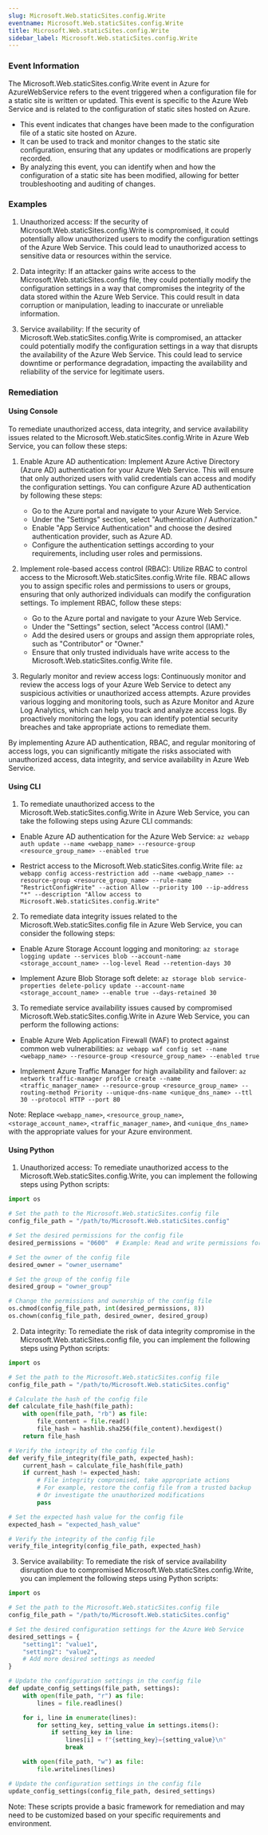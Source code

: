 ```yaml
--- 
slug: Microsoft.Web.staticSites.config.Write
eventname: Microsoft.Web.staticSites.config.Write
title: Microsoft.Web.staticSites.config.Write
sidebar_label: Microsoft.Web.staticSites.config.Write
---
```

                       
### Event Information

The Microsoft.Web.staticSites.config.Write event in Azure for AzureWebService refers to the event triggered when a configuration file for a static site is written or updated. This event is specific to the Azure Web Service and is related to the configuration of static sites hosted on Azure.

- This event indicates that changes have been made to the configuration file of a static site hosted on Azure.
- It can be used to track and monitor changes to the static site configuration, ensuring that any updates or modifications are properly recorded.
- By analyzing this event, you can identify when and how the configuration of a static site has been modified, allowing for better troubleshooting and auditing of changes.


### Examples

1. Unauthorized access: If the security of Microsoft.Web.staticSites.config.Write is compromised, it could potentially allow unauthorized users to modify the configuration settings of the Azure Web Service. This could lead to unauthorized access to sensitive data or resources within the service.

2. Data integrity: If an attacker gains write access to the Microsoft.Web.staticSites.config file, they could potentially modify the configuration settings in a way that compromises the integrity of the data stored within the Azure Web Service. This could result in data corruption or manipulation, leading to inaccurate or unreliable information.

3. Service availability: If the security of Microsoft.Web.staticSites.config.Write is compromised, an attacker could potentially modify the configuration settings in a way that disrupts the availability of the Azure Web Service. This could lead to service downtime or performance degradation, impacting the availability and reliability of the service for legitimate users.

### Remediation

#### Using Console

To remediate unauthorized access, data integrity, and service availability issues related to the Microsoft.Web.staticSites.config.Write in Azure Web Service, you can follow these steps:

1. Enable Azure AD authentication: Implement Azure Active Directory (Azure AD) authentication for your Azure Web Service. This will ensure that only authorized users with valid credentials can access and modify the configuration settings. You can configure Azure AD authentication by following these steps:
   - Go to the Azure portal and navigate to your Azure Web Service.
   - Under the "Settings" section, select "Authentication / Authorization."
   - Enable "App Service Authentication" and choose the desired authentication provider, such as Azure AD.
   - Configure the authentication settings according to your requirements, including user roles and permissions.

2. Implement role-based access control (RBAC): Utilize RBAC to control access to the Microsoft.Web.staticSites.config.Write file. RBAC allows you to assign specific roles and permissions to users or groups, ensuring that only authorized individuals can modify the configuration settings. To implement RBAC, follow these steps:
   - Go to the Azure portal and navigate to your Azure Web Service.
   - Under the "Settings" section, select "Access control (IAM)."
   - Add the desired users or groups and assign them appropriate roles, such as "Contributor" or "Owner."
   - Ensure that only trusted individuals have write access to the Microsoft.Web.staticSites.config.Write file.

3. Regularly monitor and review access logs: Continuously monitor and review the access logs of your Azure Web Service to detect any suspicious activities or unauthorized access attempts. Azure provides various logging and monitoring tools, such as Azure Monitor and Azure Log Analytics, which can help you track and analyze access logs. By proactively monitoring the logs, you can identify potential security breaches and take appropriate actions to remediate them.

By implementing Azure AD authentication, RBAC, and regular monitoring of access logs, you can significantly mitigate the risks associated with unauthorized access, data integrity, and service availability in Azure Web Service.

#### Using CLI

1. To remediate unauthorized access to the Microsoft.Web.staticSites.config.Write in Azure Web Service, you can take the following steps using Azure CLI commands:

- Enable Azure AD authentication for the Azure Web Service:
  `az webapp auth update --name <webapp_name> --resource-group <resource_group_name> --enabled true`

- Restrict access to the Microsoft.Web.staticSites.config.Write file:
  `az webapp config access-restriction add --name <webapp_name> --resource-group <resource_group_name> --rule-name "RestrictConfigWrite" --action Allow --priority 100 --ip-address "*" --description "Allow access to Microsoft.Web.staticSites.config.Write"`

2. To remediate data integrity issues related to the Microsoft.Web.staticSites.config file in Azure Web Service, you can consider the following steps:

- Enable Azure Storage Account logging and monitoring:
  `az storage logging update --services blob --account-name <storage_account_name> --log-level Read --retention-days 30`

- Implement Azure Blob Storage soft delete:
  `az storage blob service-properties delete-policy update --account-name <storage_account_name> --enable true --days-retained 30`

3. To remediate service availability issues caused by compromised Microsoft.Web.staticSites.config.Write in Azure Web Service, you can perform the following actions:

- Enable Azure Web Application Firewall (WAF) to protect against common web vulnerabilities:
  `az webapp waf config set --name <webapp_name> --resource-group <resource_group_name> --enabled true`

- Implement Azure Traffic Manager for high availability and failover:
  `az network traffic-manager profile create --name <traffic_manager_name> --resource-group <resource_group_name> --routing-method Priority --unique-dns-name <unique_dns_name> --ttl 30 --protocol HTTP --port 80`

Note: Replace `<webapp_name>`, `<resource_group_name>`, `<storage_account_name>`, `<traffic_manager_name>`, and `<unique_dns_name>` with the appropriate values for your Azure environment.

#### Using Python

1. Unauthorized access: To remediate unauthorized access to the Microsoft.Web.staticSites.config.Write, you can implement the following steps using Python scripts:

```python
import os

# Set the path to the Microsoft.Web.staticSites.config file
config_file_path = "/path/to/Microsoft.Web.staticSites.config"

# Set the desired permissions for the config file
desired_permissions = "0600"  # Example: Read and write permissions for the owner only

# Set the owner of the config file
desired_owner = "owner_username"

# Set the group of the config file
desired_group = "owner_group"

# Change the permissions and ownership of the config file
os.chmod(config_file_path, int(desired_permissions, 8))
os.chown(config_file_path, desired_owner, desired_group)
```

2. Data integrity: To remediate the risk of data integrity compromise in the Microsoft.Web.staticSites.config file, you can implement the following steps using Python scripts:

```python
import os

# Set the path to the Microsoft.Web.staticSites.config file
config_file_path = "/path/to/Microsoft.Web.staticSites.config"

# Calculate the hash of the config file
def calculate_file_hash(file_path):
    with open(file_path, "rb") as file:
        file_content = file.read()
        file_hash = hashlib.sha256(file_content).hexdigest()
    return file_hash

# Verify the integrity of the config file
def verify_file_integrity(file_path, expected_hash):
    current_hash = calculate_file_hash(file_path)
    if current_hash != expected_hash:
        # File integrity compromised, take appropriate actions
        # For example, restore the config file from a trusted backup
        # Or investigate the unauthorized modifications
        pass

# Set the expected hash value for the config file
expected_hash = "expected_hash_value"

# Verify the integrity of the config file
verify_file_integrity(config_file_path, expected_hash)
```

3. Service availability: To remediate the risk of service availability disruption due to compromised Microsoft.Web.staticSites.config.Write, you can implement the following steps using Python scripts:

```python
import os

# Set the path to the Microsoft.Web.staticSites.config file
config_file_path = "/path/to/Microsoft.Web.staticSites.config"

# Set the desired configuration settings for the Azure Web Service
desired_settings = {
    "setting1": "value1",
    "setting2": "value2",
    # Add more desired settings as needed
}

# Update the configuration settings in the config file
def update_config_settings(file_path, settings):
    with open(file_path, "r") as file:
        lines = file.readlines()

    for i, line in enumerate(lines):
        for setting_key, setting_value in settings.items():
            if setting_key in line:
                lines[i] = f"{setting_key}={setting_value}\n"
                break

    with open(file_path, "w") as file:
        file.writelines(lines)

# Update the configuration settings in the config file
update_config_settings(config_file_path, desired_settings)
```

Note: These scripts provide a basic framework for remediation and may need to be customized based on your specific requirements and environment.


 